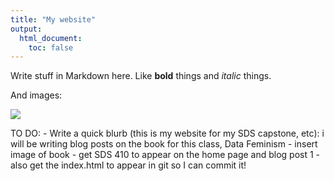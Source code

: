 ```yaml
---
title: "My website"
output:
  html_document:
    toc: false
---
```


Write stuff in Markdown here. Like **bold** things and *italic* things. 

And images:

![](https://media.giphy.com/media/1hqYk0leUMddBBkAM7/giphy.gif)

TO DO: 
- Write a quick blurb (this is my website for my SDS capstone, etc): i will be writing blog posts on the book for this class, Data Feminism 
- insert image of book
- get SDS 410 to appear on the home page and blog post 1
- also get the index.html to appear in git so I can commit it!

